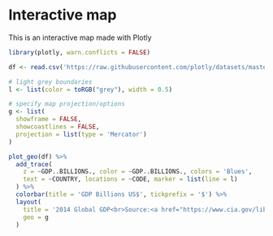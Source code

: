 # Interactive map

This is an interactive map made with Plotly
```r
library(plotly, warn.conflicts = FALSE)

df <- read.csv('https://raw.githubusercontent.com/plotly/datasets/master/2014_world_gdp_with_codes.csv')

# light grey boundaries
l <- list(color = toRGB("grey"), width = 0.5)

# specify map projection/options
g <- list(
  showframe = FALSE,
  showcoastlines = FALSE,
  projection = list(type = 'Mercator')
)

plot_geo(df) %>%
  add_trace(
    z = ~GDP..BILLIONS., color = ~GDP..BILLIONS., colors = 'Blues',
    text = ~COUNTRY, locations = ~CODE, marker = list(line = l)
  ) %>%
  colorbar(title = 'GDP Billions US$', tickprefix = '$') %>%
  layout(
    title = '2014 Global GDP<br>Source:<a href="https://www.cia.gov/library/publications/the-world-factbook/fields/2195.html">CIA World Factbook</a>',
    geo = g
  )


```
